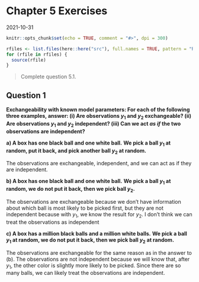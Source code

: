 # Chapter 5 Exercises

2021-10-31

```r
knitr::opts_chunk$set(echo = TRUE, comment = "#>", dpi = 300)

rfiles <- list.files(here::here("src"), full.names = TRUE, pattern = "R$")
for (rfile in rfiles) {
  source(rfile)
}
```

> Complete question 5.1.

## Question 1

**Exchangeability with known model parameters: For each of the following three examples, answer: (i) Are observations $y_1$ and $y_2$ exchangeable? (ii) Are observations $y_1$ and $y_2$ independent? (iii) Can we act *as if* the two observations are independent?**

**a) A box has one black ball and one white ball.**
**We pick a ball $y_1$ at random, put it back, and pick another ball $y_2$ at random.**

The observations are exchangeable, independent, and we can act as if they are independent.

**b) A box has one black ball and one white ball.**
**We pick a ball $y_1$ at random, we do not put it back, then we pick ball $y_2$.**

The observations are exchangeable because we don't have information about which ball is most likely to be picked first, but they are not independent because with $y_1$, we know the result for $y_2$.
I don't think we can treat the observations as independent

**c) A box has a million black balls and a million white balls.**
**We pick a ball $y_1$ at random, we do not put it back, then we pick ball $y_2$ at random.**

The observations are exchangeable for the same reason as in the answer to (b).
The observations are not independent because we will know that, after $y_1$, the other color is slightly more likely to be picked.
Since there are so many balls, we can likely treat the observations are independent.
